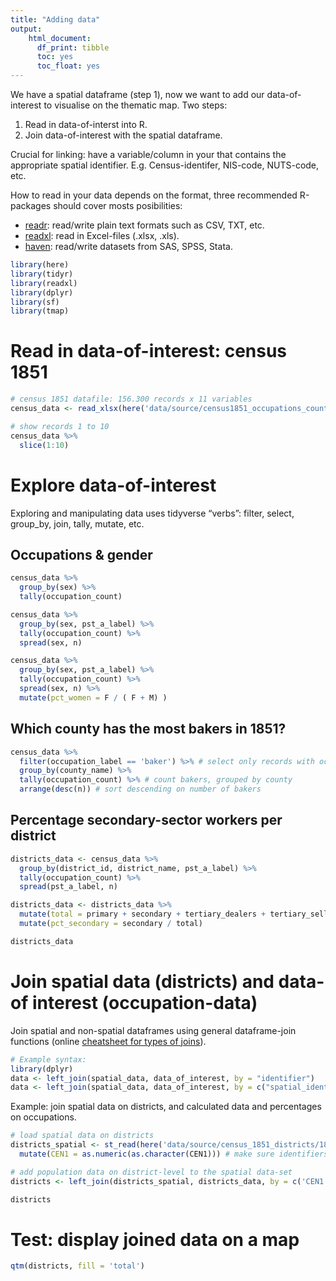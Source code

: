 ```yaml
---
title: "Adding data"
output: 
    html_document:
      df_print: tibble
      toc: yes
      toc_float: yes
---
```


We have a spatial dataframe (step 1), now we want to add our data-of-interest to visualise on the thematic map. Two steps:

1. Read in data-of-interst into R.
2. Join data-of-interest with the spatial dataframe.

Crucial for linking: have a variable/column in your that contains the appropriate spatial identifier. E.g. Census-identifer, NIS-code, NUTS-code, etc.

How to read in your data depends on the format, three recommended R-packages should cover mosts posibilities: 

* [readr](https://readr.tidyverse.org/): read/write plain text formats such as CSV, TXT, etc.
* [readxl](https://readxl.tidyverse.org/): read in Excel-files (.xlsx, .xls).
* [haven](https://haven.tidyverse.org/): read/write datasets from SAS, SPSS, Stata.


```r
library(here)
library(tidyr)
library(readxl)
library(dplyr)
library(sf)
library(tmap)
```

# Read in data-of-interest: census 1851

```r
# census 1851 datafile: 156.300 records x 11 variables
census_data <- read_xlsx(here('data/source/census1851_occupations_count.xlsx'))
```

```r
# show records 1 to 10
census_data %>%
  slice(1:10)
```

# Explore data-of-interest

Exploring and manipulating data uses tidyverse "verbs": filter, select, group_by, join, tally, mutate, etc. 

## Occupations & gender

```r
census_data %>%
  group_by(sex) %>%
  tally(occupation_count)
```


```r
census_data %>%
  group_by(sex, pst_a_label) %>%
  tally(occupation_count) %>%
  spread(sex, n)
```

```r
census_data %>%
  group_by(sex, pst_a_label) %>%
  tally(occupation_count) %>%
  spread(sex, n) %>%
  mutate(pct_women = F / ( F + M) )
```

## Which county has the most bakers in 1851?

```r
census_data %>%
  filter(occupation_label == 'baker') %>% # select only records with occup 'baker'
  group_by(county_name) %>%
  tally(occupation_count) %>% # count bakers, grouped by county
  arrange(desc(n)) # sort descending on number of bakers
```

## Percentage secondary-sector workers per district

```r
districts_data <- census_data %>%
  group_by(district_id, district_name, pst_a_label) %>%
  tally(occupation_count) %>%
  spread(pst_a_label, n)

districts_data <- districts_data %>%
  mutate(total = primary + secondary + tertiary_dealers + tertiary_sellers + tertiary_services_professions + sector_unspecific + no_occupation) %>%
  mutate(pct_secondary = secondary / total)

districts_data
```


# Join spatial data (districts) and data-of interest (occupation-data)

Join spatial and non-spatial dataframes using general dataframe-join functions (online [cheatsheet for types of joins](https://stat545.com/bit001_dplyr-cheatsheet.html)).

```r
# Example syntax:
library(dplyr)
data <- left_join(spatial_data, data_of_interest, by = "identifier")
data <- left_join(spatial_data, data_of_interest, by = c("spatial_identifier" = "data_identifier"))
```

Example: join spatial data on districts, and calculated data and percentages on occupations.

```r
# load spatial data on districts
districts_spatial <- st_read(here('data/source/census_1851_districts/1851EngWalesRegistrationDistrict.shp')) %>%
  mutate(CEN1 = as.numeric(as.character(CEN1))) # make sure identifiers are the same type as in the district data
```

```r
# add population data on district-level to the spatial data-set
districts <- left_join(districts_spatial, districts_data, by = c('CEN1' = 'district_id'))
```

```r
districts
```

# Test: display joined data on a map

```r
qtm(districts, fill = 'total')
```

